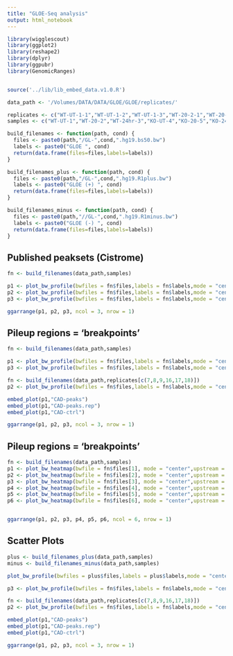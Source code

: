 ```yaml
---
title: "GLOE-Seq analysis"
output: html_notebook
---
```


```r

library(wigglescout)
library(ggplot2)
library(reshape2)
library(dplyr)
library(ggpubr)
library(GenomicRanges)


source('../lib/lib_embed_data.v1.0.R')

data_path <- '/Volumes/DATA/DATA/GLOE/GLOE/replicates/'

replicates <- c("WT-UT-1-1","WT-UT-1-2","WT-UT-1-3","WT-20-2-1","WT-20-2-2","WT-20-2-3","WT-24hr-3-1","WT-24hr-3-2","WT-24hr-3-3","KO-UT-4-1","KO-UT-4-2","KO-UT-4-3","KO-20-5-1","KO-20-5-2","KO-20-5-3","KO-24hr-6-1","KO-24hr-6-2","KO-24hr-6-3")
samples <- c("WT-UT-1","WT-20-2","WT-24hr-3","KO-UT-4","KO-20-5","KO-24hr-6")

build_filenames <- function(path, cond) {
  files <- paste0(path,"/GL-",cond,".hg19.bs50.bw")
  labels <- paste0("GLOE ", cond)
  return(data.frame(files=files,labels=labels))
}

build_filenames_plus <- function(path, cond) {
  files <- paste0(path,"/GL-",cond,".hg19.R1plus.bw")
  labels <- paste0("GLOE (+) ", cond)
  return(data.frame(files=files,labels=labels))
}

build_filenames_minus <- function(path, cond) {
  files <- paste0(path,"//GL-",cond,".hg19.R1minus.bw")
  labels <- paste0("GLOE (-) ", cond)
  return(data.frame(files=files,labels=labels))
}

```

## Published peaksets (Cistrome)
```r
fn <- build_filenames(data_path,samples)

p1 <- plot_bw_profile(bwfiles = fn$files,labels = fn$labels,mode = "center",upstream = 1000, downstream = 1000, loci = "../genome/HCT116_ATACseq.hg19.bed", bin_size = 10 ,remove_top = 0.001, verbose=F)
p2 <- plot_bw_profile(bwfiles = fn$files,labels = fn$labels,mode = "center",upstream = 1000, downstream = 1000, loci = "../genome/HCT116_CTCF.hg19.bed", bin_size = 10 ,remove_top = 0.001, verbose=F)
p3 <- plot_bw_profile(bwfiles = fn$files,labels = fn$labels,mode = "center",upstream = 1000, downstream = 1000, loci = "../genome/HCT116_TOPI.hg19.bed", bin_size = 10 ,remove_top = 0.001, verbose=F)

ggarrange(p1, p2, p3, ncol = 3, nrow = 1)
```

## Pileup regions = 'breakpoints'
```r

fn <- build_filenames(data_path,samples)

p1 <- plot_bw_profile(bwfiles = fn$files,labels = fn$labels,mode = "center",upstream = 1000, downstream = 1000, loci = "../data/pileup/GL-WT-24hr-3.pile_up3_s10_u.uniq.bed", bin_size = 10, verbose = F) + scale_y_continuous(limits=c(0,45))
p3 <- plot_bw_profile(bwfiles = fn$files,labels = fn$labels,mode = "center",upstream = 1000, downstream = 1000, loci = "../data/pileup/GL-WT-24hr-3.pile_up3_s10_u.shuffled.bed", bin_size = 10, verbose = F) + scale_y_continuous(limits=c(0,45))

fn <- build_filenames(data_path,replicates[c(7,8,9,16,17,18)])
p2 <- plot_bw_profile(bwfiles = fn$files,labels = fn$labels,mode = "center",upstream = 1000, downstream = 1000, loci = "../data/pileup/GL-WT-24hr-3.pile_up3_s10_u.uniq.bed", bin_size = 10, verbose = F) + scale_y_continuous(limits=c(0,45))

embed_plot(p1,"CAD-peaks")
embed_plot(p1,"CAD-peaks.rep")
embed_plot(p1,"CAD-ctrl")

ggarrange(p1, p2, p3, ncol = 3, nrow = 1)
```
## Pileup regions = 'breakpoints'
```r

fn <- build_filenames(data_path,samples)
p1 <- plot_bw_heatmap(bwfile = fn$files[1], mode = "center",upstream = 1000, downstream = 1000, loci = "../data/pileup/GL-WT-24hr-3.pile_up3_s10_u.uniq.bed", bin_size = 10, verbose = F,zmax = 50)
p2 <- plot_bw_heatmap(bwfile = fn$files[2], mode = "center",upstream = 1000, downstream = 1000, loci = "../data/pileup/GL-WT-24hr-3.pile_up3_s10_u.uniq.bed", bin_size = 10, verbose = F,zmax = 50)
p3 <- plot_bw_heatmap(bwfile = fn$files[3], mode = "center",upstream = 1000, downstream = 1000, loci = "../data/pileup/GL-WT-24hr-3.pile_up3_s10_u.uniq.bed", bin_size = 10, verbose = F,zmax = 50)
p4 <- plot_bw_heatmap(bwfile = fn$files[4], mode = "center",upstream = 1000, downstream = 1000, loci = "../data/pileup/GL-WT-24hr-3.pile_up3_s10_u.uniq.bed", bin_size = 10, verbose = F,zmax = 50)
p5 <- plot_bw_heatmap(bwfile = fn$files[5], mode = "center",upstream = 1000, downstream = 1000, loci = "../data/pileup/GL-WT-24hr-3.pile_up3_s10_u.uniq.bed", bin_size = 10, verbose = F,zmax = 50)
p6 <- plot_bw_heatmap(bwfile = fn$files[6], mode = "center",upstream = 1000, downstream = 1000, loci = "../data/pileup/GL-WT-24hr-3.pile_up3_s10_u.uniq.bed", bin_size = 10, verbose = F,zmax = 50)


ggarrange(p1, p2, p3, p4, p5, p6, ncol = 6, nrow = 1)
```

## Scatter Plots

```r

plus <- build_filenames_plus(data_path,samples)
minus <- build_filenames_minus(data_path,samples)

plot_bw_profile(bwfiles = plus$files,labels = plus$labels,mode = "center",upstream = 1000, downstream = 1000, loci = "../data/pileup/GL-WT-24hr-3.pile_up3_s10_u.uniq.bed", bin_size = 10, verbose = F)

p3 <- plot_bw_profile(bwfiles = fn$files,labels = fn$labels,mode = "center",upstream = 1000, downstream = 1000, loci = "../data/pileup/GL-WT-24hr-3.pile_up3_s10_u.shuffled.bed", bin_size = 10, verbose = F) + scale_y_continuous(limits=c(0,45))

fn <- build_filenames(data_path,replicates[c(7,8,9,16,17,18)])
p2 <- plot_bw_profile(bwfiles = fn$files,labels = fn$labels,mode = "center",upstream = 1000, downstream = 1000, loci = "../data/pileup/GL-WT-24hr-3.pile_up3_s10_u.uniq.bed", bin_size = 10, verbose = F) + scale_y_continuous(limits=c(0,45))

embed_plot(p1,"CAD-peaks")
embed_plot(p1,"CAD-peaks.rep")
embed_plot(p1,"CAD-ctrl")

ggarrange(p1, p2, p3, ncol = 3, nrow = 1)
```

